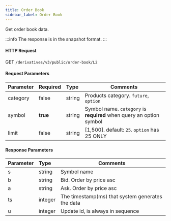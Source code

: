 ```yaml
---
title: Order Book
sidebar_label: Order Book
---
```


Get order book data.

:::info
The response is in the snapshot format.
:::

#### HTTP Request
GET `/derivatives/v3/public/order-book/L2`

#### Request Parameters
| Parameter | Required | Type | Comments|
|:----- |:-------|:-----|------ |
|category |false |string |Products category. `future`, `option` |
|symbol |<b>true</b> |string |Symbol name. `category` is **required** when query an option symbol |
|limit |false |string |[1,500]. default: `25`. `option` has 25 ONLY |

#### Response Parameters
| Parameter | Type | Comments|
|:----- |:-----|----- |
|s |string |Symbol name |
|b |string |Bid. Order by price asc |
|a |string |Ask. Order by price asc |
|ts |integer |The timestamp(ms) that system generates the data |
|u |integer |Update id, is always in sequence |